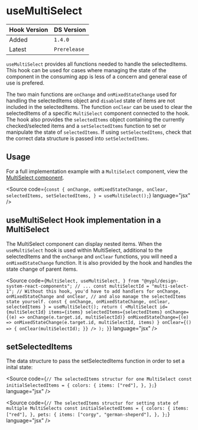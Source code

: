 
<Meta title="Hooks/useMultiSelect" />

# useMultiSelect

| Hook Version | DS Version  |
| ------------ | ----------  |
| Added        | `1.4.0`     |
| Latest       | `Prerelease`|

`useMultiSelect` provides all functions needed to handle the selectedItems. This hook can be used for
cases where managing the state of the component in the consuming app is less of a concern and general ease of use is prefered.

The two main functions are `onChange` and `onMixedStateChange` used for handling the selectedItems object and `disabled` state of items are not included in the selectedItems.
The function `onClear` can be used to clear the selectedItems of a specific `MultiSelect` component connected to the hook.
The hook also provides the `selectedItems` object containing the currently checked/selected items and a `setSelectedItems`
function to set or manipulate the state of `selectedItems`. If using `setSelectedItems`, check that the correct data structure is passed into `setSelectedItems`.


## Usage

For a full implementation example with a  `MultiSelect` component, view the  [MultiSelect component](https://github.com/NYPL/nypl-design-system/blob/development/src/components/MultiSelect/MultiSelect.tsx).

<Source
  code={`
const {
  onChange,
  onMixedStateChange,
  onClear,
  selectedItems,
  setSelectedItems,
} = useMultiSelect();
`}
  language="jsx"
/>

## useMultiSelect Hook implementation in a MultiSelect

The MultiSelect component can display nested items.
When the `useMultiSelect` hook is used within MultiSelect, additional to the selectedItems and the `onChange` and `onClear` functions, you will need
a `onMixedStateChange` function. It is also provided by the hook and handles the state change of parent items.

<Source
  code={`
  MultiSelect,
  useMultiSelect,
} from "@nypl/design-system-react-components";
// ...
  const multiSelectId = "multi-select-1";
  // Without this hook, you'd have to add handlers for onChange, onMixedStateChange and onClear,
  // and also manage the selectedItems state yourself.
  const { onChange, onMixedStateChange, onClear, selectedItems } =
    useMultiSelect();
  return (
    <MultiSelect
      id={multiSelectId}
      items={items}
      selectedItems={selectedItems}
      onChange={(e) => onChange(e.target.id, multiSelectId)}
      onMixedStateChange={(e) =>
        onMixedStateChange(e.target.id, multiSelectId, items)
      }
      onClear={() => {
        onClear(multiSelectId);
      }}
    />
  );
}
`}
  language="jsx"
/>

## setSelectedItems

The data structure to pass the setSelectedItems function in order to set a inital state:

<Source
  code={`
// The selectedItems structur for one MultiSelect
const initialSelectedItems = {
  colors: {
    items: ["red"],
  },
};
`}
  language="jsx"
/>

<Source
  code={`
// The selectedItems structur for setting state of multiple MultiSelects
const initialSelectedItems = {
  colors: {
    items: ["red"],
  },
  pets: {
    items: ["corgy", "german-sheperd"],
  },
};
`}
  language="jsx"
/>

